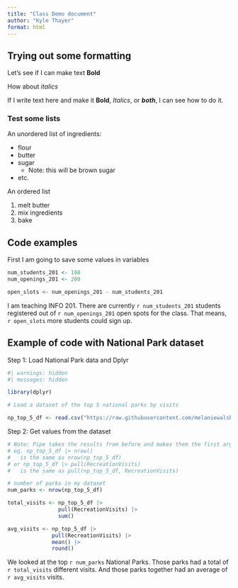 ---
title: "Class Demo document"
author: "Kyle Thayer"
format: html
---

## Trying out some formatting

Let's see if I can make text **Bold**

How about *italics*

If I write text here and make it **Bold**, *Italics*, or ***both***, I can see how to do it.

### Test some lists

An unordered list of ingredients:

-   flour
-   butter
-   sugar
    -   Note: this will be brown sugar
-   etc.

An ordered list

1.  melt butter
2.  mix ingredients
3.  bake

## Code examples

First I am going to save some values in variables

```{r}
num_students_201 <- 198
num_openings_201 <- 200

open_slots <- num_openings_201 - num_students_201
```

I am teaching INFO 201. There are currently `r num_students_201` students registered out of `r num_openings_201` open spots for the class. That means, `r open_slots` more students could sign up.


## Example of code with National Park dataset
Step 1: Load National Park data and Dplyr
```{r}
#| warnings: hidden
#| messages: hidden

library(dplyr)

# Load a dataset of the top 5 national parks by visits

np_top_5_df <- read.csv("https://raw.githubusercontent.com/melaniewalsh/Neat-Datasets/refs/heads/main/2020-National-Park-Visits-By-State-Top5.csv")

```

Step 2: Get values from the dataset
```{r}

# Note: Pipe takes the results from before and makes them the first argument of the next function
# eg. np_top_5_df |> nrow()
#   is the same as nrow(np_top_5_df)
# or np_top_5_df |> pull(RecreationVisits)
#   is the same as pull(np_top_5_df, RecreationVisits)

# number of parks in my dataset
num_parks <- nrow(np_top_5_df)

total_visits <- np_top_5_df |>
                pull(RecreationVisits) |>
                sum()

avg_visits <- np_top_5_df |>
              pull(RecreationVisits) |>
              mean() |>
              round()

```

We looked at the top `r num_parks` National Parks. Those parks had a total of `r total_visits` different visits. And those parks together had an average of `r avg_visits` visits.
